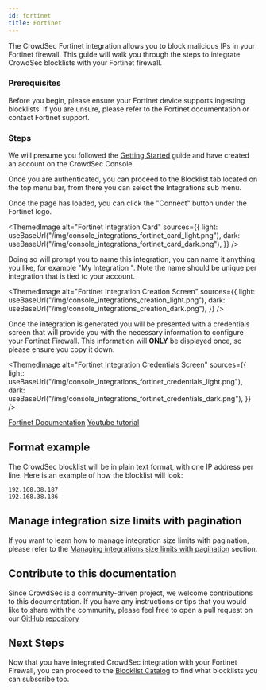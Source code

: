 ```yaml
---
id: fortinet
title: Fortinet
---
```



The CrowdSec Fortinet integration allows you to block malicious IPs in your Fortinet firewall. This guide will walk you through the steps to integrate CrowdSec blocklists with your Fortinet firewall.

### Prerequisites

Before you begin, please ensure your Fortinet device supports ingesting blocklists. If you are unsure, please refer to the Fortinet documentation or contact Fortinet support.

### Steps

We will presume you followed the [Getting Started](integrations/intro.mdx) guide and have created an account on the CrowdSec Console.

Once you are authenticated, you can proceed to the Blocklist tab located on the top menu bar, from there you can select the Integrations sub menu.

Once the page has loaded, you can click the "Connect" button under the Fortinet logo.

<ThemedImage
    alt="Fortinet Integration Card"
    sources={{
        light: useBaseUrl("/img/console_integrations_fortinet_card_light.png"),
        dark: useBaseUrl("/img/console_integrations_fortinet_card_dark.png"),
    }}
/>

Doing so will prompt you to name this integration, you can name it anything you like, for example "My Integration ". Note the name should be unique per integration that is tied to your account.

<ThemedImage
    alt="Fortinet Integration Creation Screen"
    sources={{
        light: useBaseUrl("/img/console_integrations_creation_light.png"),
        dark: useBaseUrl("/img/console_integrations_creation_dark.png"),
    }}
/>

Once the integration is generated you will be presented with a credentials screen that will provide you with the necessary information to configure your Fortinet Firewall. This information will **ONLY** be displayed once, so please ensure you copy it down.

<ThemedImage
    alt="Fortinet Integration Credentials Screen"
    sources={{
        light: useBaseUrl("/img/console_integrations_fortinet_credentials_light.png"),
        dark: useBaseUrl("/img/console_integrations_fortinet_credentials_dark.png"),
    }}
/>

[Fortinet Documentation](https://docs.fortinet.com/document/fortigate/6.4.5/administration-guide/891236/external-blocklist-policy)
[Youtube tutorial](https://www.youtube.com/watch?v=E3b4Yr2zf_s)

## Format example

The CrowdSec blocklist will be in plain text format, with one IP address per line. Here is an example of how the blocklist will look:

```
192.168.38.187
192.168.38.186
```

## Manage integration size limits with pagination

If you want to learn how to manage integration size limits with pagination, please refer to the [Managing integrations size limits with pagination](console/service_api/integrations.md#managing-integrations-size-limits-with-pagination) section.

## Contribute to this documentation

Since CrowdSec is a community-driven project, we welcome contributions to this documentation. If you have any instructions or tips that you would like to share with the community, please feel free to open a pull request on our [GitHub repository](https://github.com/crowdsecurity/crowdsec-docs)

## Next Steps

Now that you have integrated CrowdSec integration with your Fortinet Firewall, you can proceed to the [Blocklist Catalog](console/blocklists/catalog.md) to find what blocklists you can subscribe too. 

